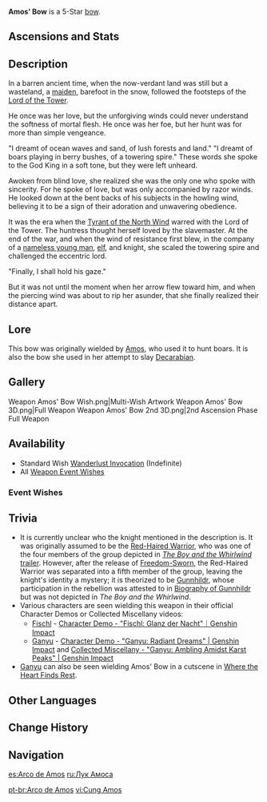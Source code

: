 {{Weapon Infobox
|id             = 15502
|image          = <gallery>
Weapon Amos' Bow.png|Base
Weapon Amos' Bow 2nd.png|2nd Ascension
</gallery>
|type           = Bow
|releaseDate    = 2020-09-28
|rarity         = 5
|base_atk       = 46
|2nd_stat_type  = ATK
|2nd_stat       = 10.8%
|obtain         = Wishes
|passive        = Strong-Willed
|effect         = Increases Normal Attack and Charged Attack DMG by (var1)%. After a Normal or Charged Attack is fired, DMG dealt increases by a further (var2)% every 0.1 seconds the arrow is in the air for up to 5 times.
|eff_rank1_var1 = 12
|eff_rank2_var1 = 15
|eff_rank3_var1 = 18
|eff_rank4_var1 = 21
|eff_rank5_var1 = 24
|eff_rank1_var2 = 8
|eff_rank2_var2 = 10
|eff_rank3_var2 = 12
|eff_rank4_var2 = 14
|eff_rank5_var2 = 16
|eff_att1       = DMG Bonus
|eff_att2       = Normal Attack DMG Bonus
|eff_att3       = Charged Attack DMG Bonus
}}
{{Description|An extremely ancient bow that has retained its power despite its original master being long gone. It draws power from everyone and everything in the world, and the further away you are from that which your heart desires, the more powerful it is.}}
'''Amos' Bow''' is a 5-Star [[bow]].

==Ascensions and Stats==
{{Weapon Ascensions and Stats
|ascendMat1 = Fetters of the Dandelion Gladiator
|bossMat1   = Chaos Device
|commonMat1 = Slime Condensate
|ascendMat2 = Chains of the Dandelion Gladiator
|bossMat2   = Chaos Circuit
|commonMat2 = Slime Secretions
|ascendMat3 = Shackles of the Dandelion Gladiator
|bossMat3   = Chaos Core
|commonMat3 = Slime Concentrate
|ascendMat4 = Dream of the Dandelion Gladiator
}}

==Description==
In a barren ancient time, when the now-verdant land was still but a wasteland, a [[Amos|maiden]], barefoot in the snow, followed the footsteps of the [[Decarabian|Lord of the Tower]].

He once was her love, but the unforgiving winds could never understand the softness of mortal flesh. He once was her foe, but her hunt was for more than simple vengeance.

"I dreamt of ocean waves and sand, of lush forests and land." "I dreamt of boars playing in berry bushes, of a towering spire." These words she spoke to the God King in a soft tone, but they were left unheard.

Awoken from blind love, she realized she was the only one who spoke with sincerity. For he spoke of love, but was only accompanied by razor winds. He looked down at the bent backs of his subjects in the howling wind, believing it to be a sign of their adoration and unwavering obedience.

It was the era when the [[Andrius|Tyrant of the North Wind]] warred with the Lord of the Tower. The huntress thought herself loved by the slavemaster. At the end of the war, and when the wind of resistance first blew, in the company of a [[Nameless Bard|nameless young man]], [[Barbatos|elf]], and knight, she scaled the towering spire and challenged the eccentric lord.

"Finally, I shall hold his gaze."

But it was not until the moment when her arrow flew toward him, and when the piercing wind was about to rip her asunder, that she finally realized their distance apart.
==Lore==
This bow was originally wielded by [[Amos]], who used it to hunt boars. It is also the bow she used in her attempt to slay [[Decarabian]].

==Gallery==
<gallery hideaddbutton="true" captionalign="center">
Weapon Amos' Bow Wish.png|Multi-Wish Artwork
Weapon Amos' Bow 3D.png|Full Weapon
Weapon Amos' Bow 2nd 3D.png|2nd Ascension Phase Full Weapon
</gallery>

==Availability==
*Standard Wish [[Wanderlust Invocation]] (Indefinite)
*All [[Weapon Event Wishes]]

===Event Wishes===
{{Featured}}

==Trivia==
*It is currently unclear who the knight mentioned in the description is. It was originally assumed to be the [[Red-Haired Warrior]], who was one of the four members of the group depicted in [[:File:Story Teaser The Boy and the Whirlwind｜Genshin Impact|''The Boy and the Whirlwind'' trailer]]. However, after the release of [[Freedom-Sworn]], the Red-Haired Warrior was separated into a fifth member of the group, leaving the knight's identity a mystery; it is theorized to be [[Gunnhildr]], whose participation in the rebellion was attested to in [[Biography of Gunnhildr]] but was not depicted in ''The Boy and the Whirlwind''.
*Various characters are seen wielding this weapon in their official Character Demos or Collected Miscellany videos:
**[[Fischl]] - [https://youtu.be/3VtfVPCbNzk Character Demo - "Fischl: Glanz der Nacht"｜Genshin Impact]
**[[Ganyu]] - [https://youtu.be/FHRXP8ceeBU Character Demo - "Ganyu: Radiant Dreams" | Genshin Impact] and [https://youtu.be/tsPtGG9pFfg Collected Miscellany - "Ganyu: Ambling Amidst Karst Peaks" | Genshin Impact]
*[[Ganyu]] can also be seen wielding Amos' Bow in a cutscene in [[Where the Heart Finds Rest]].

==Other Languages==
{{Other Languages
|en      = Amos' Bow
|zhs     = 阿莫斯之弓
|zhs_rm  = Āmòsī zhī Gōng
|zht     = 阿莫斯之弓
|zht_rm  = Āmòsī zhī Gōng
|zh_tl   = Amos' Bow
|ja      = アモスの弓
|ja_rm   = Amosu no Yumi{{Assumed}}
|ja_tl   = Amos' Bow
|ko      = 아모스의 활
|ko_rm   = Amoseu-ui Hwal
|ko_tl   = Amos' Bow
|es      = Arco de Amos
|es_tl   = Amos' Bow
|fr      = Arc d'Amos
|fr_tl   = Amos' Bow
|ru      = Лук Амоса
|ru_tl   = Amos' Bow
|th      = Amos' Bow
|vi      = {{tt|Cung|弓}} Amos
|vi_tl   = Amos Bow
|de      = Amos’ Bogen
|de_tl   = Amos' Bow
|id      = Amos' Bow
|pt      = Arco de Amos
|pt_tl   = Amos' Bow
}}

==Change History==
{{Change History|1.0}}

==Navigation==
{{Weapon Navbox|type=Bows}}

[[es:Arco de Amos]]
[[ru:Лук Амоса]]

[[pt-br:Arco de Amos]]
[[vi:Cung Amos]]